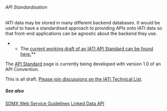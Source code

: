 ====== API Standardisation ======

IATI data may be stored in many different backend databases. It would be useful to have a standardised approach to providing APIs onto IATI data so that front-end applications can be agnostic about the backend they use. 

**The [[https://docs.google.com/document/d/1gxvmYZSDXBTSMAU16bxfFd-hn1lYVY1c2olkXbuPBj4/edit|current working draft of an IATI API Standard can be found here.]]** 

The [[API Standard]] page is currently being developed with version 1.0 of an API Convention.

<note important>This is all draft. [[https://groups.google.com/d/topic/iati-technical/eFRluh5wXQE/discussion|Please join discussions on the IATI Technical List]].</note>

===== See also =====

[[http://sdmx.org/wp-content/uploads/2011/04/SDMX_2-1_SECTION_7_WebServicesGuidelines.pdf|SDMX Web Service Guidelines]]
[[http://code.google.com/p/linked-data-api/|Linked Data API]]